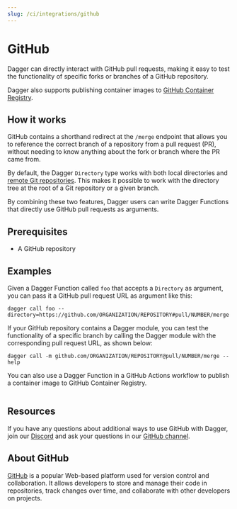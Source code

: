 ```yaml
---
slug: /ci/integrations/github
---
```


# GitHub

Dagger can directly interact with GitHub pull requests, making it easy to test the functionality of specific forks or branches of a GitHub repository.

Dagger also supports publishing container images to [GitHub Container Registry](https://docs.github.com/en/packages/working-with-a-github-packages-registry/working-with-the-container-registry).

## How it works

GitHub contains a shorthand redirect at the `/merge` endpoint that allows you to reference the correct branch of a repository from a pull request (PR), without needing to know anything about the fork or branch where the PR came from.

By default, the Dagger `Directory` type works with both local directories and [remote Git repositories](../../cookbook#copy-a-directory-or-remote-repository-to-a-container). This makes it possible to work with the directory tree at the root of a Git repository or a given branch.

By combining these two features, Dagger users can write Dagger Functions that directly use GitHub pull requests as arguments.

## Prerequisites

- A GitHub repository

## Examples

Given a Dagger Function called `foo` that accepts a `Directory` as argument, you can pass it a GitHub pull request URL as argument like this:

```shell
dagger call foo --directory=https://github.com/ORGANIZATION/REPOSITORY#pull/NUMBER/merge
```

If your GitHub repository contains a Dagger module, you can test the functionality of a specific branch by calling the Dagger module with the corresponding pull request URL, as shown below:

```shell
dagger call -m github.com/ORGANIZATION/REPOSITORY@pull/NUMBER/merge --help
```

You can also use a Dagger Function in a GitHub Actions workflow to publish a container image to GitHub Container Registry.

```yaml title=".github/workflows/dagger.yml" file=./snippets/github-ghcr.yml
```

## Resources

If you have any questions about additional ways to use GitHub with Dagger, join our [Discord](https://discord.gg/dagger-io) and ask your questions in our [GitHub channel](https://discord.com/channels/707636530424053791/1117139064274034809).

## About GitHub

[GitHub](https://github.com/) is a popular Web-based platform used for version control and collaboration. It allows developers to store and manage their code in repositories, track changes over time, and collaborate with other developers on projects.
